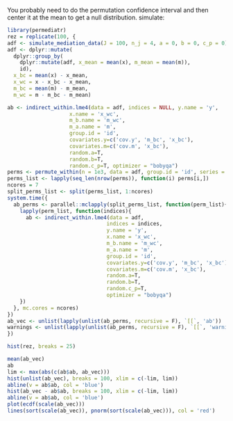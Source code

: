 You probably need to do the permutation confidence interval and then center it at the mean to get a null distribution.
simulate:

```r
library(permediatr)
rez = replicate(100, {
adf <- simulate_mediation_data(J = 100, n_j = 4, a = 0, b = 0, c_p = 0)
adf <- dplyr::mutate(
  dplyr::group_by(
    dplyr::mutate(adf, x_mean = mean(x), m_mean = mean(m)), 
    id),
  x_bc = mean(x) - x_mean,
  x_wc = x - x_bc - x_mean,
  m_bc = mean(m) - m_mean,
  m_wc = m - m_bc - m_mean)

ab <- indirect_within.lme4(data = adf, indices = NULL, y.name = 'y',
                    x.name = 'x_wc',
                    m_b.name = 'm_wc',
                    m_a.name = 'm',
                    group.id = 'id',
                    covariates.y=c('cov.y', 'm_bc', 'x_bc'),
                    covariates.m=c('cov.m', 'x_bc'),
                    random.a=T,
                    random.b=T,
                    random.c_p=T, optimizer = "bobyqa")
perms <- permute_within(n = 1e3, data = adf, group.id = 'id', series = F)
perms_list <- lapply(seq_len(nrow(perms)), function(i) perms[i,])
ncores = 7
split_perms_list <- split(perms_list, 1:ncores)
system.time({
  ab_perms <- parallel::mclapply(split_perms_list, function(perm_list){
    lapply(perm_list, function(indices){
      ab <- indirect_within.lme4(data = adf, 
                                indices = indices, 
                                y.name = 'y',
                                x.name = 'x_wc',
                                m_b.name = 'm_wc',
                                m_a.name = 'm',
                                group.id = 'id',
                                covariates.y=c('cov.y', 'm_bc', 'x_bc'),
                                covariates.m=c('cov.m', 'x_bc'),
                                random.a=T,
                                random.b=T,
                                random.c_p=T, 
                                optimizer = "bobyqa")
    })
  }, mc.cores = ncores)
})
ab_vec <- unlist(lapply(unlist(ab_perms, recursive = F), `[[`, 'ab'))
warnings <- unlist(lapply(unlist(ab_perms, recursive = F), `[[`, 'warnings'))
})

hist(rez, breaks = 25)

mean(ab_vec)
ab
lim <- max(abs(c(ab$ab, ab_vec)))
hist(unlist(ab_vec), breaks = 100, xlim = c(-lim, lim))
abline(v = ab$ab, col = 'blue')
hist(ab_vec - ab$ab, breaks = 100, xlim = c(-lim, lim))
abline(v = ab$ab, col = 'blue')
plot(ecdf(scale(ab_vec)))
lines(sort(scale(ab_vec)), pnorm(sort(scale(ab_vec))), col = 'red')
```
